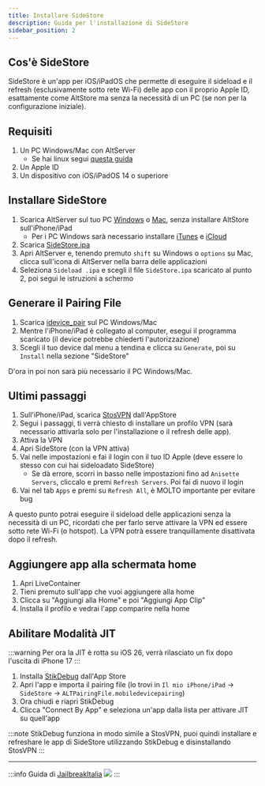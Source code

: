 ```yaml
---
title: Installare SideStore
description: Guida per l'installazione di SideStore
sidebar_position: 2
---
```


## Cos'è SideStore

SideStore è un'app per iOS/iPadOS che permette di eseguire il sideload e il refresh (esclusivamente sotto rete Wi-Fi) delle app con il proprio Apple ID, esattamente come AltStore ma senza la necessità di un PC (se non per la configurazione iniziale).

## Requisiti

1. Un PC Windows/Mac con AltServer
    * Se hai linux segui [questa guida](https://docs.sidestore.io/docs/installation/linux) 
3. Un Apple ID
4. Un dispositivo con iOS/iPadOS 14 o superiore

## Installare SideStore

1. Scarica AltServer sul tuo PC [Windows](https://cdn.altstore.io/file/altstore/altinstaller.zip) o [Mac](https://cdn.altstore.io/file/altstore/altserver.zip), senza installare AltStore sull'iPhone/iPad
    * Per i PC Windows sarà necessario installare [iTunes](https://www.apple.com/itunes/download/win64/) e [iCloud](https://updates.cdn-apple.com/2020/windows/001-39935-20200911-1A70AA56-F448-11EA-8CC0-99D41950005E/iCloudSetup.exe) 
2. Scarica [SideStore.ipa](https://github.com/SideStore/SideStore/releases/latest/download/SideStore.ipa)
3. Apri AltServer e, tenendo premuto `shift` su Windows o `options` su Mac, clicca sull'icona di AltServer nella barra delle applicazioni
4. Seleziona `Sideload .ipa` e scegli il file `SideStore.ipa` scaricato al punto 2, poi segui le istruzioni a schermo

## Generare il Pairing File

1. Scarica [idevice_pair](https://github.com/jkcoxson/idevice_pair/releases/latest/) sul PC Windows/Mac
2. Mentre l'iPhone/iPad è collegato al computer, esegui il programma scaricato (il device potrebbe chiederti l'autorizzazione)
3. Scegli il tuo device dal menu a tendina e clicca su `Generate`, poi su `Install` nella sezione "SideStore"

D'ora in poi non sarà più necessario il PC Windows/Mac.

## Ultimi passaggi

1. Sull'iPhone/iPad, scarica [StosVPN](https://apps.apple.com/app/stosvpn/id6744003051) dall'AppStore
4. Segui i passaggi, ti verrà chiesto di installare un profilo VPN (sarà necessario attivarla solo per l'installazione o il refresh delle app).
5. Attiva la VPN
1. Apri SideStore (con la VPN attiva)
2. Vai nelle impostazioni e fai il login con il tuo ID Apple (deve essere lo stesso con cui hai sideloadato SideStore)
    * Se dà errore, scorri in basso nelle impostazioni fino ad `Anisette Servers`, cliccalo e premi `Refresh Servers`. Poi fai di nuovo il login
3. Vai nel tab `Apps` e premi su `Refresh All`, è MOLTO importante per evitare bug

A questo punto potrai eseguire il sideload delle applicazioni senza la necessità di un PC, ricordati che per farlo serve attivare la VPN ed essere sotto rete Wi-Fi (o hotspot). La VPN potrà essere tranquillamente disattivata dopo il refresh.

## Aggiungere app alla schermata home

1. Apri LiveContainer
2. Tieni premuto sull'app che vuoi aggiungere alla home
3. Clicca su "Aggiungi alla Home" e poi "Aggiungi App Clip"
4. Installa il profilo e vedrai l'app comparire nella home 

## Abilitare Modalità JIT

:::warning
Per ora la JIT è rotta su iOS 26, verrà rilasciato un fix dopo l'uscita di iPhone 17
:::

1. Installa [StikDebug](https://apps.apple.com/app/stikdebug/id6744045754) dall'App Store
2. Apri l'app e importa il pairing file (lo trovi in `Il mio iPhone/iPad` -> `SideStore` -> `ALTPairingFile.mobiledevicepairing`)
3. Ora chiudi e riapri StikDebug
4. Clicca "Connect By App" e seleziona un'app dalla lista per attivare JIT su quell'app

:::note
StikDebug funziona in modo simile a StosVPN, puoi quindi installare e refreshare le app di SideStore utilizzando StikDebug e disinstallando StosVPN
:::

---
:::info
Guida di [JailbreakItalia](https://t.me/JailbreakItalia) ![](https://upload.wikimedia.org/wikipedia/commons/thumb/8/82/Telegram_logo.svg/15px-Telegram_logo.svg.png)
:::